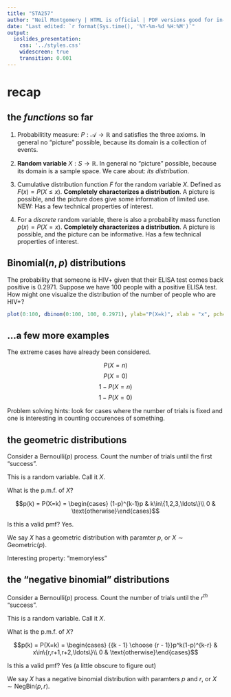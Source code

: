 ```yaml
---
title: "STA257"
author: "Neil Montgomery | HTML is official | PDF versions good for in-class use only"
date: "Last edited: `r format(Sys.time(), '%Y-%m-%d %H:%M')`"
output: 
  ioslides_presentation: 
    css: '../styles.css' 
    widescreen: true 
    transition: 0.001
---
```

\newcommand\given[1][]{\:#1\vert\:}
\newcommand\P[1]{P{\left(#1\right)}}
# recap

## the *functions* so far {.small}

1. Probabilitity measure: $P:\mathcal{A} \longrightarrow \mathbb{R}$ and satisfies the three axioms. In general no "picture" possible, because its domain is a collection of events.

2. **Random variable** $X:S\longrightarrow \mathbb{R}$. In general no "picture" possible, because its domain is a sample space. We care about: *its distribution*. 

3. Cumulative distribution function $F$ for the random variable $X$. Defined as $F(x) = P(X \le x)$. **Completely characterizes a distribution**. A picture is possible, and the picture does give some information of limited use. NEW: Has a few technical properties of interest.

4. For a *discrete* random variable, there is also a probability mass function $p(x) = P(X=x)$. **Completely characterizes a distribution**. A picture is possible, and the picture can be informative. Has a few technical properties of interest.
 
## $\text{Binomial}(n,p)$ distributions

The probability that someone is HIV+ given that their ELISA test comes back positive is $0.2971$. Suppose we have 100 people with a positive ELISA test. How might one visualize the distribution of the number of people who are HIV+?
```r
plot(0:100, dbinom(0:100, 100, 0.2971), ylab="P(X=k)", xlab = "x", pch=19, cex=0.5)
```

## ...a few more examples

The extreme cases have already been considered. 

$$P(X=n)$$
$$P(X=0)$$
$$1-P(X=n)$$
$$1-P(X=0)$$

Problem solving hints: look for cases where the number of trials is fixed and one is interesting in counting occurences of something.

## the geometric distributions

Consider a Bernoulli$(p)$ process. Count the number of trials until the first "success". 

This is a random variable. Call it $X$.

What is the p.m.f. of $X$?

$$p(k) = P(X=k) = \begin{cases}
(1-p)^{k-1}p & k\in\{1,2,3,\ldots\}\\
0 & \text{otherwise}\end{cases}$$

Is this a valid pmf? Yes. 

We say $X$ has a geometric distribution with paramter $p$, or $X \sim \text{Geometric}(p)$.

Interesting property: "memoryless"

## the "negative binomial" distributions { .build }

Consider a Bernoulli$(p)$ process. Count the number of trials until the $r^{th}$ "success". 

This is a random variable. Call it $X$.

What is the p.m.f. of $X$?

$$p(k) = P(X=k) = \begin{cases}
{{k - 1} \choose {r - 1}}p^k(1-p)^{k-r}  & x\in\{r,r+1,r+2,\ldots\}\\
0 & \text{otherwise}\end{cases}$$

Is this a valid pmf? Yes (a little obscure to figure out)

We say $X$ has a negative binomial distribution with paramters $p$ and $r$, or $X \sim \text{NegBin}(p, r)$.




